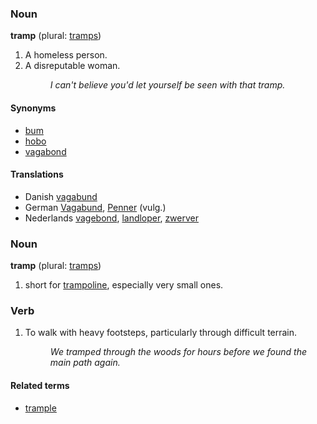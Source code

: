 ===Noun===
'''tramp''' (plural: [[tramps]])

# A homeless person.
# A disreputable woman.
#: ''I can't believe you'd let yourself be seen with that tramp.''

====Synonyms====
*[[bum]]
*[[hobo]]
*[[vagabond]]

====Translations====
*Danish [[vagabund]]
*German [[Vagabund]], [[Penner]] (vulg.)
*Nederlands [[vagebond]], [[landloper]], [[zwerver]]

===Noun===
'''tramp''' (plural: [[tramps]])

# short for [[trampoline]], especially very small ones.


===Verb===

# To walk with heavy footsteps, particularly through difficult terrain.
#: ''We tramped through the woods for hours before we found the main path again.''

====Related terms====
*[[trample]]